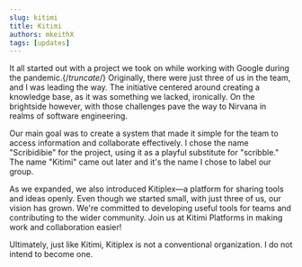 ```yaml
---
slug: kitimi
title: Kitimi
authors: mkeithX
tags: [updates]
---
```



It all started out with a project we took on while working with Google during the pandemic.{/*truncate*/} Originally, there were just three of us in the team, and I was leading the way. The initiative centered around creating a knowledge base, as it was something we lacked, ironically. On the brightside however, with those challenges pave the way to Nirvana in realms of software engineering. 



Our main goal was to create a system that made it simple for the team to access information and collaborate effectively.
I chose the name "Scribidibie" for the project, using it as a playful substitute for "scribble." The name "Kitimi" came out later and it's the name I chose to label our group.


As we expanded, we also introduced Kitiplex—a platform for sharing tools and ideas openly. Even though we started small, with just three of us, our vision has grown. We're committed to developing useful tools for teams and contributing to the wider community. Join us at Kitimi Platforms in making work and collaboration easier!



Ultimately, just like Kitimi, Kitiplex is not a conventional organization. I do not intend to become one. 
